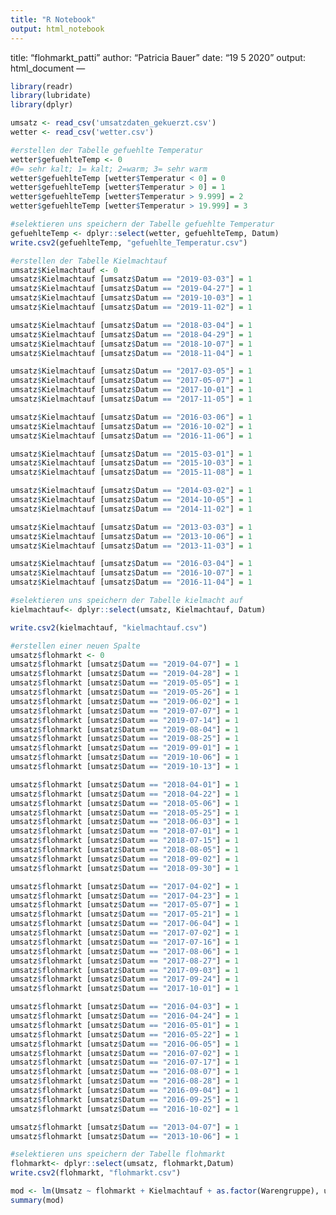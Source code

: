 ```yaml
---
title: "R Notebook"
output: html_notebook
---
```

title: "flohmarkt_patti"
author: "Patricia Bauer"
date: "19 5 2020"
output: html_document
---

```r
library(readr)
library(lubridate)
library(dplyr)
```

```r
umsatz <- read_csv('umsatzdaten_gekuerzt.csv')
wetter <- read_csv('wetter.csv')
```

```r
#erstellen der Tabelle gefuehlte Temperatur
wetter$gefuehlteTemp <- 0
#0= sehr kalt; 1= kalt; 2=warm; 3= sehr warm
wetter$gefuehlteTemp [wetter$Temperatur < 0] = 0
wetter$gefuehlteTemp [wetter$Temperatur > 0] = 1
wetter$gefuehlteTemp [wetter$Temperatur > 9.999] = 2
wetter$gefuehlteTemp [wetter$Temperatur > 19.999] = 3

#selektieren uns speichern der Tabelle gefuehlte Temperatur
gefuehlteTemp <- dplyr::select(wetter, gefuehlteTemp, Datum)
write.csv2(gefuehlteTemp, "gefuehlte_Temperatur.csv")
```

```r
#erstellen der Tabelle Kielmachtauf
umsatz$Kielmachtauf <- 0
umsatz$Kielmachtauf [umsatz$Datum == "2019-03-03"] = 1
umsatz$Kielmachtauf [umsatz$Datum == "2019-04-27"] = 1
umsatz$Kielmachtauf [umsatz$Datum == "2019-10-03"] = 1
umsatz$Kielmachtauf [umsatz$Datum == "2019-11-02"] = 1

umsatz$Kielmachtauf [umsatz$Datum == "2018-03-04"] = 1
umsatz$Kielmachtauf [umsatz$Datum == "2018-04-29"] = 1
umsatz$Kielmachtauf [umsatz$Datum == "2018-10-07"] = 1
umsatz$Kielmachtauf [umsatz$Datum == "2018-11-04"] = 1

umsatz$Kielmachtauf [umsatz$Datum == "2017-03-05"] = 1
umsatz$Kielmachtauf [umsatz$Datum == "2017-05-07"] = 1
umsatz$Kielmachtauf [umsatz$Datum == "2017-10-01"] = 1
umsatz$Kielmachtauf [umsatz$Datum == "2017-11-05"] = 1

umsatz$Kielmachtauf [umsatz$Datum == "2016-03-06"] = 1
umsatz$Kielmachtauf [umsatz$Datum == "2016-10-02"] = 1
umsatz$Kielmachtauf [umsatz$Datum == "2016-11-06"] = 1

umsatz$Kielmachtauf [umsatz$Datum == "2015-03-01"] = 1
umsatz$Kielmachtauf [umsatz$Datum == "2015-10-03"] = 1
umsatz$Kielmachtauf [umsatz$Datum == "2015-11-08"] = 1

umsatz$Kielmachtauf [umsatz$Datum == "2014-03-02"] = 1
umsatz$Kielmachtauf [umsatz$Datum == "2014-10-05"] = 1
umsatz$Kielmachtauf [umsatz$Datum == "2014-11-02"] = 1

umsatz$Kielmachtauf [umsatz$Datum == "2013-03-03"] = 1
umsatz$Kielmachtauf [umsatz$Datum == "2013-10-06"] = 1
umsatz$Kielmachtauf [umsatz$Datum == "2013-11-03"] = 1

umsatz$Kielmachtauf [umsatz$Datum == "2016-03-04"] = 1
umsatz$Kielmachtauf [umsatz$Datum == "2016-10-07"] = 1
umsatz$Kielmachtauf [umsatz$Datum == "2016-11-04"] = 1

#selektieren uns speichern der Tabelle kielmacht auf
kielmachtauf<- dplyr::select(umsatz, Kielmachtauf, Datum)

write.csv2(kielmachtauf, "kielmachtauf.csv")
```

```r
#erstellen einer neuen Spalte
umsatz$flohmarkt <- 0
umsatz$flohmarkt [umsatz$Datum == "2019-04-07"] = 1
umsatz$flohmarkt [umsatz$Datum == "2019-04-28"] = 1
umsatz$flohmarkt [umsatz$Datum == "2019-05-05"] = 1
umsatz$flohmarkt [umsatz$Datum == "2019-05-26"] = 1
umsatz$flohmarkt [umsatz$Datum == "2019-06-02"] = 1
umsatz$flohmarkt [umsatz$Datum == "2019-07-07"] = 1
umsatz$flohmarkt [umsatz$Datum == "2019-07-14"] = 1
umsatz$flohmarkt [umsatz$Datum == "2019-08-04"] = 1
umsatz$flohmarkt [umsatz$Datum == "2019-08-25"] = 1
umsatz$flohmarkt [umsatz$Datum == "2019-09-01"] = 1
umsatz$flohmarkt [umsatz$Datum == "2019-10-06"] = 1
umsatz$flohmarkt [umsatz$Datum == "2019-10-13"] = 1

umsatz$flohmarkt [umsatz$Datum == "2018-04-01"] = 1
umsatz$flohmarkt [umsatz$Datum == "2018-04-22"] = 1
umsatz$flohmarkt [umsatz$Datum == "2018-05-06"] = 1
umsatz$flohmarkt [umsatz$Datum == "2018-05-25"] = 1
umsatz$flohmarkt [umsatz$Datum == "2018-06-03"] = 1
umsatz$flohmarkt [umsatz$Datum == "2018-07-01"] = 1
umsatz$flohmarkt [umsatz$Datum == "2018-07-15"] = 1
umsatz$flohmarkt [umsatz$Datum == "2018-08-05"] = 1
umsatz$flohmarkt [umsatz$Datum == "2018-09-02"] = 1
umsatz$flohmarkt [umsatz$Datum == "2018-09-30"] = 1

umsatz$flohmarkt [umsatz$Datum == "2017-04-02"] = 1
umsatz$flohmarkt [umsatz$Datum == "2017-04-23"] = 1
umsatz$flohmarkt [umsatz$Datum == "2017-05-07"] = 1
umsatz$flohmarkt [umsatz$Datum == "2017-05-21"] = 1
umsatz$flohmarkt [umsatz$Datum == "2017-06-04"] = 1
umsatz$flohmarkt [umsatz$Datum == "2017-07-02"] = 1
umsatz$flohmarkt [umsatz$Datum == "2017-07-16"] = 1
umsatz$flohmarkt [umsatz$Datum == "2017-08-06"] = 1
umsatz$flohmarkt [umsatz$Datum == "2017-08-27"] = 1
umsatz$flohmarkt [umsatz$Datum == "2017-09-03"] = 1
umsatz$flohmarkt [umsatz$Datum == "2017-09-24"] = 1
umsatz$flohmarkt [umsatz$Datum == "2017-10-01"] = 1

umsatz$flohmarkt [umsatz$Datum == "2016-04-03"] = 1
umsatz$flohmarkt [umsatz$Datum == "2016-04-24"] = 1
umsatz$flohmarkt [umsatz$Datum == "2016-05-01"] = 1
umsatz$flohmarkt [umsatz$Datum == "2016-05-22"] = 1
umsatz$flohmarkt [umsatz$Datum == "2016-06-05"] = 1
umsatz$flohmarkt [umsatz$Datum == "2016-07-02"] = 1
umsatz$flohmarkt [umsatz$Datum == "2016-07-17"] = 1
umsatz$flohmarkt [umsatz$Datum == "2016-08-07"] = 1
umsatz$flohmarkt [umsatz$Datum == "2016-08-28"] = 1
umsatz$flohmarkt [umsatz$Datum == "2016-09-04"] = 1
umsatz$flohmarkt [umsatz$Datum == "2016-09-25"] = 1
umsatz$flohmarkt [umsatz$Datum == "2016-10-02"] = 1

umsatz$flohmarkt [umsatz$Datum == "2013-04-07"] = 1
umsatz$flohmarkt [umsatz$Datum == "2013-10-06"] = 1

#selektieren uns speichern der Tabelle flohmarkt
flohmarkt<- dplyr::select(umsatz, flohmarkt,Datum)
write.csv2(flohmarkt, "flohmarkt.csv")
```

```r
mod <- lm(Umsatz ~ flohmarkt + Kielmachtauf + as.factor(Warengruppe), umsatz)
summary(mod)
```



